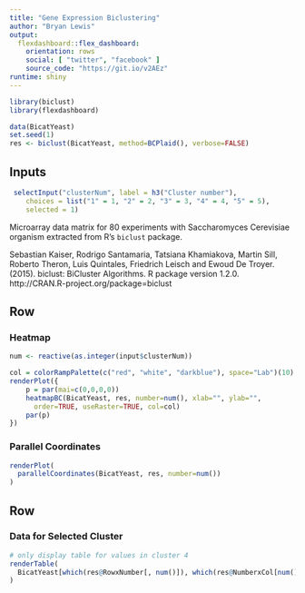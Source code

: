 ```yaml
---
title: "Gene Expression Biclustering"
author: "Bryan Lewis"
output: 
  flexdashboard::flex_dashboard:
    orientation: rows
    social: [ "twitter", "facebook" ]
    source_code: "https://git.io/v2AEz"
runtime: shiny
---
```


```r
library(biclust)
library(flexdashboard)

data(BicatYeast)
set.seed(1)
res <- biclust(BicatYeast, method=BCPlaid(), verbose=FALSE)
```

Inputs {.sidebar}
-----------------------------------------------------------------------

```r
 selectInput("clusterNum", label = h3("Cluster number"), 
    choices = list("1" = 1, "2" = 2, "3" = 3, "4" = 4, "5" = 5), 
    selected = 1)
```

Microarray data matrix for 80 experiments with Saccharomyces Cerevisiae organism extracted from R's `biclust` package.

Sebastian Kaiser, Rodrigo Santamaria, Tatsiana Khamiakova, Martin Sill, Roberto
  Theron, Luis Quintales, Friedrich Leisch and Ewoud De Troyer. (2015). biclust:
  BiCluster Algorithms. R package version 1.2.0.
  http://CRAN.R-project.org/package=biclust

Row
-----------------------------------------------------------------------

### Heatmap
    
```r

num <- reactive(as.integer(input$clusterNum))

col = colorRampPalette(c("red", "white", "darkblue"), space="Lab")(10)
renderPlot({
    p = par(mai=c(0,0,0,0))
    heatmapBC(BicatYeast, res, number=num(), xlab="", ylab="",
      order=TRUE, useRaster=TRUE, col=col)
    par(p)
})
```

### Parallel Coordinates
    
```r
renderPlot(
  parallelCoordinates(BicatYeast, res, number=num())
)
```
   
Row
-----------------------------------------------------------------------

### Data for Selected Cluster

```r
# only display table for values in cluster 4
renderTable(
  BicatYeast[which(res@RowxNumber[, num()]), which(res@NumberxCol[num(), ])]
)
```
